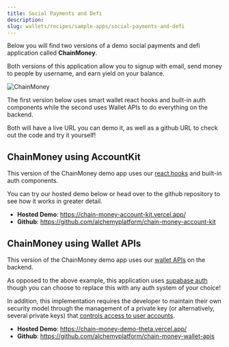 ```yaml
---
title: Social Payments and Defi
description:
slug: wallets/recipes/sample-apps/social-payments-and-defi
---
```


Below you will find two versions of a demo social payments and defi application called **ChainMoney**.

Both versions of this application allow you to signup with email, send money to people by username, and earn yield on your balance.

![ChainMoney](/images/wallets/chain-money.png)

The first version below uses smart wallet react hooks and built-in auth components while the second uses Wallet APIs to do everything on the backend.

Both will have a live URL you can demo it, as well as a github URL to check out the code and try it yourself!

## ChainMoney using AccountKit

This version of the ChainMoney demo app uses our [react hooks](/docs/wallets/reference/account-kit/react) and built-in auth components.

You can try our hosted demo below or head over to the github repository to see how it works in greater detail.

- **Hosted Demo**: https://chain-money-account-kit.vercel.app/
- **Github**: https://github.com/alchemyplatform/chain-money-account-kit

## ChainMoney using Wallet APIs

This version of the ChainMoney demo app uses our [wallet APIs](/docs/wallets/api-reference/smart-wallets/wallet-api-endpoints/wallet-api-endpoints/wallet-request-account) on the backend.

As opposed to the above example, this application uses [supabase auth](https://supabase.com/docs/guides/auth) though you can choose to replace this with any auth system of your choice!


In addition, this implementation requires the developer to maintain their own security model through the management of a private key (or alternatively, several private keys) that [controls access to user accounts](https://github.com/alchemyplatform/chain-money-wallet-apis/blob/4b563fbbaebc6558aa65afbd588fb3e6699e6c2b/lib/wallet-service.ts#L123-L134).


- **Hosted Demo**: https://chain-money-demo-theta.vercel.app/
- **Github**: https://github.com/alchemyplatform/chain-money-wallet-apis
